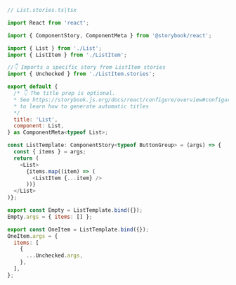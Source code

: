 ```js
// List.stories.ts|tsx

import React from 'react';

import { ComponentStory, ComponentMeta } from '@storybook/react';

import { List } from './List';
import { ListItem } from './ListItem';

//👇 Imports a specific story from ListItem stories
import { Unchecked } from './ListItem.stories';

export default {
  /* 👇 The title prop is optional.
  * See https://storybook.js.org/docs/react/configure/overview#configure-story-loading
  * to learn how to generate automatic titles
  */
  title: 'List',
  component: List,
} as ComponentMeta<typeof List>;

const ListTemplate: ComponentStory<typeof ButtonGroup> = (args) => {
  const { items } = args;
  return (
    <List>
      {items.map((item) => (
        <ListItem {...item} />
      ))}
  </List>
)};

export const Empty = ListTemplate.bind({});
Empty.args = { items: [] };

export const OneItem = ListTemplate.bind({});
OneItem.args = {
  items: [
    {
      ...Unchecked.args,
    },
  ],
};
```
